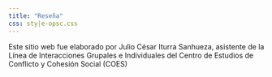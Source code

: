 ```yaml
---
title: "Reseña"
css: sty|e-opsc.css
---
```

Este sitio web fue elaborado por Julio César Iturra Sanhueza, asistente de la Línea de Interacciones Grupales e Individuales del Centro de Estudios de Conflicto y Cohesión Social (COES)



